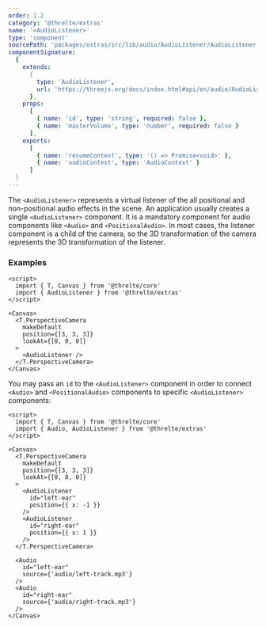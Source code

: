 ```yaml
---
order: 1.2
category: '@threlte/extras'
name: '<AudioListener>'
type: 'component'
sourcePath: 'packages/extras/src/lib/audio/AudioListener/AudioListener.svelte'
componentSignature:
  {
    extends:
      {
        type: 'AudioListener',
        url: 'https://threejs.org/docs/index.html#api/en/audio/AudioListener'
      },
    props:
      [
        { name: 'id', type: 'string', required: false },
        { name: 'masterVolume', type: 'number', required: false }
      ],
    exports:
      [
        { name: 'resumeContext', type: '() => Promise<void>' },
        { name: 'audioContext', type: 'AudioContext' }
      ]
  }
---
```


The `<AudioListener>` represents a virtual listener of the all positional and non-positional audio effects in the scene.
An application usually creates a single `<AudioListener>` component. It is a mandatory component for audio components like `<Audio>` and `<PositionalAudio>`.
In most cases, the listener component is a child of the camera, so the 3D transformation of the camera represents the 3D transformation of the listener.

### Examples

```svelte
<script>
  import { T, Canvas } from '@threlte/core'
  import { AudioListener } from '@threlte/extras'
</script>

<Canvas>
  <T.PerspectiveCamera
    makeDefault
    position={[3, 3, 3]}
    lookAt={[0, 0, 0]}
  >
    <AudioListener />
  </T.PerspectiveCamera>
</Canvas>
```

You may pass an `id` to the `<AudioListener>` component in order to connect `<Audio>` and `<PositionalAudio>` components to specific `<AudioListener>` components:

```svelte
<script>
  import { T, Canvas } from '@threlte/core'
  import { Audio, AudioListener } from '@threlte/extras'
</script>

<Canvas>
  <T.PerspectiveCamera
    makeDefault
    position={[3, 3, 3]}
    lookAt={[0, 0, 0]}
  >
    <AudioListener
      id="left-ear"
      position={{ x: -1 }}
    />
    <AudioListener
      id="right-ear"
      position={{ x: 1 }}
    />
  </T.PerspectiveCamera>

  <Audio
    id="left-ear"
    source={'audio/left-track.mp3'}
  />
  <Audio
    id="right-ear"
    source={'audio/right-track.mp3'}
  />
</Canvas>
```
